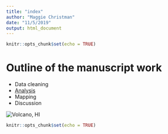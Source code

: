 ```yaml
---
title: "index"
author: "Maggie Christman"
date: "11/5/2019"
output: html_document
---
```


```r
knitr::opts_chunk$set(echo = TRUE)
```

# Outline of the manuscript work

- Data cleaning
- [Analysis](tweedie-practice.html)
- Mapping
- Discussion

<img src = "2018.jpg" title = "Volcano, HI"/>

```r
knitr::opts_chunk$set(echo = TRUE)
```